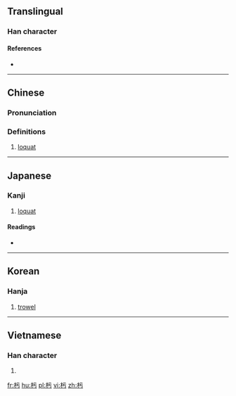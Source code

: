 ==Translingual==

===Han character===
{{Han char|rn=75|rad=木|as=03|sn=7|four=41927|canj=DMMS|ids=⿰木亏}}

====References====
* {{Han ref|kx=0511.020|dkj=14450|dj=0895.010|hdz=21156.140|uh=6747|ud=26439|bh=CAFE|bd=51966}}

----

==Chinese==
{{zh-forms}}

===Pronunciation===
{{zh-pron
|m=wū
|c=wu1
|mc=y
|oc=y
|ma=
|cat=n
}}

===Definitions===
# [[loquat]]

----

==Japanese==

===Kanji===
{{ja-kanji|grade=|rs=木03}}

# [[loquat]]

====Readings====
* {{ja-readings|on=[[お]] (o), [[う]] (u), [[こ]] (ko), [[ご]] (go)|kun=[[こて]] (kote), [[ぬる]] (nuru)}}

----

==Korean==

===Hanja===
{{ko-hanja|hangeul=오|rv=o|mr=o}}

# [[trowel]]

----

==Vietnamese==

===Han character===
{{vi-hantu|[[ô]]|rs=木03}}

# {{defn|lang=vi|sort=木03}}

[[fr:杇]]
[[hu:杇]]
[[pl:杇]]
[[vi:杇]]
[[zh:杇]]